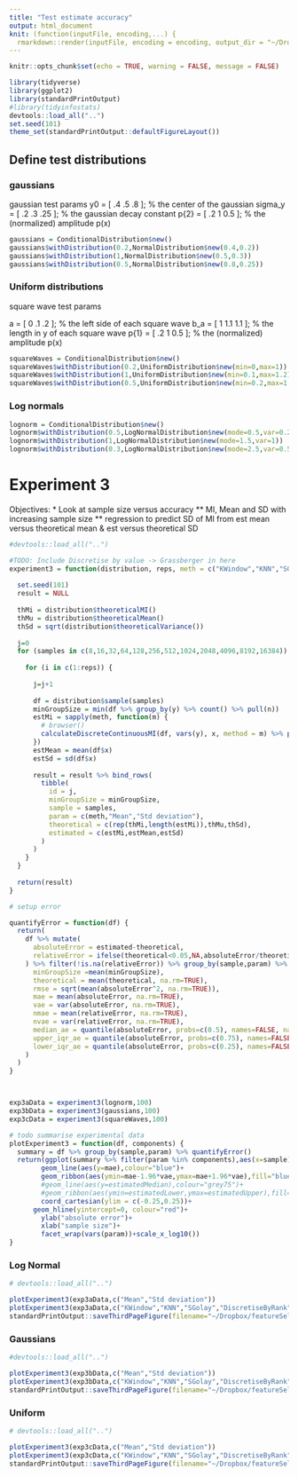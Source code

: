 ```yaml
---
title: "Test estimate accuracy"
output: html_document
knit: (function(inputFile, encoding,...) {
  rmarkdown::render(inputFile, encoding = encoding, output_dir = "~/Dropbox/featureSelection/tidyinfostats") })
---
```


```r
knitr::opts_chunk$set(echo = TRUE, warning = FALSE, message = FALSE)
```

```r
library(tidyverse)
library(ggplot2)
library(standardPrintOutput)
#library(tidyinfostats)
devtools::load_all("..")
set.seed(101)
theme_set(standardPrintOutput::defaultFigureLayout())
```

## Define test distributions

### gaussians
gaussian test params
y0 = [ .4 .5 .8 ];          % the center of the gaussian
sigma_y = [ .2 .3 .25 ];    % the gaussian decay constant
p{2} = [ .2 1 0.5 ];        % the (normalized) amplitude p(x)

```r
gaussians = ConditionalDistribution$new()
gaussians$withDistribution(0.2,NormalDistribution$new(0.4,0.2))
gaussians$withDistribution(1,NormalDistribution$new(0.5,0.3))
gaussians$withDistribution(0.5,NormalDistribution$new(0.8,0.25))
```

### Uniform distributions
square wave test params

a = [ 0 .1 .2 ];            % the left side of each square wave
b_a = [ 1 1.1 1.1 ];        % the length in y of each square wave
p{1} = [ .2 1 0.5 ];        % the (normalized) amplitude p(x)

```r
squareWaves = ConditionalDistribution$new()
squareWaves$withDistribution(0.2,UniformDistribution$new(min=0,max=1))
squareWaves$withDistribution(1,UniformDistribution$new(min=0.1,max=1.2))
squareWaves$withDistribution(0.5,UniformDistribution$new(min=0.2,max=1.3))
```

### Log normals

```r
lognorm = ConditionalDistribution$new()
lognorm$withDistribution(0.5,LogNormalDistribution$new(mode=0.5,var=0.25))
lognorm$withDistribution(1,LogNormalDistribution$new(mode=1.5,var=1))
lognorm$withDistribution(0.3,LogNormalDistribution$new(mode=2.5,var=0.5))
```

# Experiment 3

Objectives:
* Look at sample size versus accuracy
** MI, Mean and SD with increasing sample size
** regression to predict SD of MI from est mean versus theoretical mean  & est versus theoretical SD

```r
#devtools::load_all("..")

#TODO: Include Discretise by value -> Grassberger in here
experiment3 = function(distribution, reps, meth = c("KWindow","KNN","SGolay","DiscretiseByRank","DiscretiseByValue","Compression")) {
  
  set.seed(101)
  result = NULL
  
  thMi = distribution$theoreticalMI()
  thMu = distribution$theoreticalMean()
  thSd = sqrt(distribution$theoreticalVariance())
  
  j=0
  for (samples in c(8,16,32,64,128,256,512,1024,2048,4096,8192,16384)) {
  
    for (i in c(1:reps)) {
      
      j=j+1
      
      df = distribution$sample(samples)
      minGroupSize = min(df %>% group_by(y) %>% count() %>% pull(n))
      estMi = sapply(meth, function(m) {
        # browser()
        calculateDiscreteContinuousMI(df, vars(y), x, method = m) %>% pull(I)
      })
      estMean = mean(df$x)
      estSd = sd(df$x)
    
      result = result %>% bind_rows(
        tibble(
          id = j,
          minGroupSize = minGroupSize,
          sample = samples,
          param = c(meth,"Mean","Std deviation"),
          theoretical = c(rep(thMi,length(estMi)),thMu,thSd),
          estimated = c(estMi,estMean,estSd)
        )
      )
    }
  }
  
  return(result)
}

# setup error

quantifyError = function(df) {
  return(
    df %>% mutate(
      absoluteError = estimated-theoretical,
      relativeError = ifelse(theoretical<0.05,NA,absoluteError/theoretical)
    ) %>% filter(!is.na(relativeError)) %>% group_by(sample,param) %>% summarise(
      minGroupSize =mean(minGroupSize),
      theoretical = mean(theoretical, na.rm=TRUE),
      rmse = sqrt(mean(absoluteError^2, na.rm=TRUE)),
      mae = mean(absoluteError, na.rm=TRUE),
      vae = var(absoluteError, na.rm=TRUE),
      nmae = mean(relativeError, na.rm=TRUE),
      nvae = var(relativeError, na.rm=TRUE),
      median_ae = quantile(absoluteError, probs=c(0.5), names=FALSE, na.rm=TRUE),
      upper_iqr_ae = quantile(absoluteError, probs=c(0.75), names=FALSE, na.rm=TRUE),
      lower_iqr_ae = quantile(absoluteError, probs=c(0.25), names=FALSE, na.rm=TRUE)
    )
  )
}



exp3aData = experiment3(lognorm,100)
exp3bData = experiment3(gaussians,100)
exp3cData = experiment3(squareWaves,100)
```

```r
# todo summarise experimental data
plotExperiment3 = function(df, components) {
  summary = df %>% group_by(sample,param) %>% quantifyError()
  return(ggplot(summary %>% filter(param %in% components),aes(x=sample))+
  		geom_line(aes(y=mae),colour="blue")+
  		geom_ribbon(aes(ymin=mae-1.96*vae,ymax=mae+1.96*vae),fill="blue",alpha=0.1)+
  		#geom_line(aes(y=estimatedMedian),colour="grey75")+
  		#geom_ribbon(aes(ymin=estimatedLower,ymax=estimatedUpper),fill="grey75",alpha=0.1)+
  		coord_cartesian(ylim = c(-0.25,0.25))+
      geom_hline(yintercept=0, colour="red")+
  		ylab("absolute error")+
  		xlab("sample size")+
    	facet_wrap(vars(param))+scale_x_log10())
}
```

### Log Normal

```r
# devtools::load_all("..")

plotExperiment3(exp3aData,c("Mean","Std deviation"))
plotExperiment3(exp3aData,c("KWindow","KNN","SGolay","DiscretiseByRank","DiscretiseByValue","Compression"))
standardPrintOutput::saveThirdPageFigure(filename="~/Dropbox/featureSelection/mutinfo/bootstrappingLogNorm")
```

### Gaussians

```r
#devtools::load_all("..")

plotExperiment3(exp3bData,c("Mean","Std deviation"))
plotExperiment3(exp3bData,c("KWindow","KNN","SGolay","DiscretiseByRank","DiscretiseByValue","Compression"))
standardPrintOutput::saveThirdPageFigure(filename="~/Dropbox/featureSelection/mutinfo/bootstrappingGaussians")
```

### Uniform

```r
# devtools::load_all("..")

plotExperiment3(exp3cData,c("Mean","Std deviation"))
plotExperiment3(exp3cData,c("KWindow","KNN","SGolay","DiscretiseByRank","DiscretiseByValue","Compression"))
standardPrintOutput::saveThirdPageFigure(filename="~/Dropbox/featureSelection/mutinfo/bootstrappingUniform")
```